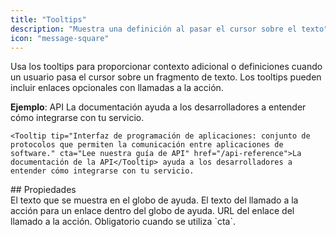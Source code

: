 ```yaml
---
title: "Tooltips"
description: "Muestra una definición al pasar el cursor sobre el texto"
icon: "message-square"
---
```


Usa los tooltips para proporcionar contexto adicional o definiciones cuando un usuario pasa el cursor sobre un fragmento de texto. Los tooltips pueden incluir enlaces opcionales con llamadas a la acción.

**Ejemplo**: <Tooltip tip="Interfaz de programación de aplicaciones: un conjunto de protocolos para que las aplicaciones de software se comuniquen." cta="Lee nuestra guía de API" href="/es/api-reference">API</Tooltip> La documentación ayuda a los desarrolladores a entender cómo integrarse con tu servicio.

```mdx Ejemplo de ajuste de tooltip
<Tooltip tip="Interfaz de programación de aplicaciones: conjunto de protocolos que permiten la comunicación entre aplicaciones de software." cta="Lee nuestra guía de API" href="/api-reference">La documentación de la API</Tooltip> ayuda a los desarrolladores a entender cómo integrarse con tu servicio.
```

<div id="properties">
  ## Propiedades
</div>

<ResponseField name="tip" type="string" required>
  El texto que se muestra en el globo de ayuda.
</ResponseField>

<ResponseField name="cta" type="string">
  El texto del llamado a la acción para un enlace dentro del globo de ayuda.
</ResponseField>

<ResponseField name="href" type="string">
  URL del enlace del llamado a la acción. Obligatorio cuando se utiliza `cta`.
</ResponseField>